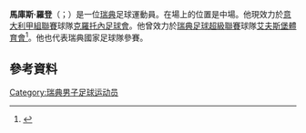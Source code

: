 {{expand|time=2015-06-04T15:38:42+00:00}}
{{refimprove|time=2015-06-04T15:38:42+00:00}}
{{noteTA|G1=football|G2=UEFA|G3=意甲
|1=zh-hans:马库斯;zh-hk:馬古斯;zh-tw:馬庫斯;
|2=zh-hk:洛頓;zh-cn:罗登;zh-tw:羅登}}
'''馬庫斯·羅登'''（{{lang-sv|Marcus Rohdén}}；{{bd|1991年|5月11日}}）是一位[[瑞典|瑞典]]足球運動員。在場上的位置是中場。他現效力於[[意大利甲組聯賽|意大利甲組聯賽]]球隊[[克羅托內足球會|克羅托內足球會]]。他曾效力於[[瑞典足球超級聯賽|瑞典足球超級聯賽]]球隊[[艾夫斯堡體育會|艾夫斯堡體育會]]<ref>{{cite web|title=Marcus Rohdén|url=http://svenskfotboll.se/allsvenskan/person/?playerid=7438|publisher=Svenskfotboll|accessdate=13 April 2012}}</ref>。他也代表瑞典國家足球隊參賽。
==參考資料==
{{Reflist}}
{{2018年世界盃足球賽瑞典參賽名單}}
{{DEFAULTSORT: Rohdén, Marcus}}
[[Category:瑞典男子足球运动员|Category:瑞典男子足球运动员]]